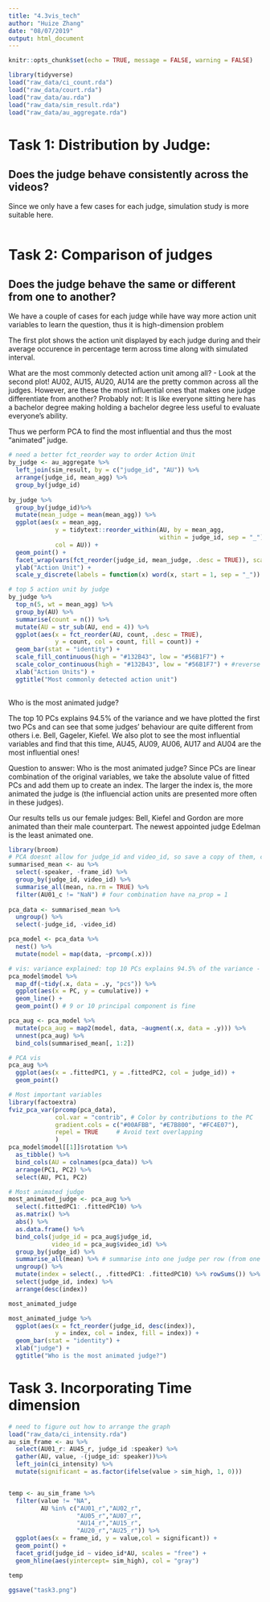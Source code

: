 ```yaml
---
title: "4.3vis_tech"
author: "Huize Zhang"
date: "08/07/2019"
output: html_document
---
```


```r
knitr::opts_chunk$set(echo = TRUE, message = FALSE, warning = FALSE)
```

```r
library(tidyverse)
load("raw_data/ci_count.rda")
load("raw_data/court.rda")
load("raw_data/au.rda")
load("raw_data/sim_result.rda")
load("raw_data/au_aggregate.rda")
```

# Task 1: Distribution by Judge: 
## Does the judge behave consistently across the videos? 

Since we only have a few cases for each judge, simulation study is more suitable here. 
```r

```


# Task 2:  Comparison of judges
## Does the judge behave the same or different from one to another? 

We have a couple of cases for each judge while have way more action unit variables to learn the question, thus it is high-dimension problem 

The first plot shows the action unit displayed by each judge during and their average occurence in percentage term across time along with simulated interval. 

What are the most commonly detected action unit among all? - Look at the second plot! AU02, AU15, AU20, AU14 are the pretty common across all the judges. However, are these  the most influential ones that makes one judge differentiate from another? Probably not:  It is like everyone sitting here has a bachelor degree making holding a bachelor degree less useful to evaluate everyone's ability. 

Thus we perform PCA to find the most influential and thus the most "animated" judge. 

```r
# need a better fct_reorder way to order Action Unit 
by_judge <- au_aggregate %>% 
  left_join(sim_result, by = c("judge_id", "AU")) %>% 
  arrange(judge_id, mean_agg) %>% 
  group_by(judge_id) 
  
by_judge %>% 
  group_by(judge_id)%>% 
  mutate(mean_judge = mean(mean_agg)) %>% 
  ggplot(aes(x = mean_agg, 
             y = tidytext::reorder_within(AU, by = mean_agg, 
                                          within = judge_id, sep = "_"), 
             col = AU)) + 
  geom_point() +
  facet_wrap(vars(fct_reorder(judge_id, mean_judge, .desc = TRUE)), scales = "free_y") + 
  ylab("Action Unit") + 
  scale_y_discrete(labels = function(x) word(x, start = 1, sep = "_"))

# top 5 action unit by judge
by_judge %>% 
  top_n(5, wt = mean_agg) %>%
  group_by(AU) %>% 
  summarise(count = n()) %>% 
  mutate(AU = str_sub(AU, end = 4)) %>% 
  ggplot(aes(x = fct_reorder(AU, count, .desc = TRUE), 
             y = count, col = count, fill = count)) + 
  geom_bar(stat = "identity") + 
  scale_fill_continuous(high = "#132B43", low = "#56B1F7") + 
  scale_color_continuous(high = "#132B43", low = "#56B1F7") + #reverse the color scale
  xlab("Action Units") + 
  ggtitle("Most commonly detected action unit")
  
```

Who is the most animated judge? 

The top 10 PCs explains 94.5% of the variance and we have plotted the first two PCs and can see that some judges' behaviour are quite different from others i.e. Bell, Gageler, Kiefel. We also plot to see the most influential variables and find that this time, AU45, AU09, AU06, AU17 and AU04 are the most influential ones! 

Question to answer: Who is the most animated judge? 
Since PCs are linear combination of the original variables, we take the absolute value of fitted PCs and add them up to create an index. The larger the index is, the more animated the judge is (the influencial action units are presented more often in these judges). 

Our results tells us our female judges: Bell, Kiefel and Gordon are more animated than their male counterpart. The newest appointed judge Edelman is the least animated one. 

```r
library(broom)
# PCA doesnt allow for judge_id and video_id, so save a copy of them, compute pca and then add the two indices back 
summarised_mean <- au %>% 
  select(-speaker, -frame_id) %>% 
  group_by(judge_id, video_id) %>% 
  summarise_all(mean, na.rm = TRUE) %>% 
  filter(AU01_c != "NaN") # four combination have na_prop = 1
  
pca_data <- summarised_mean %>%   
  ungroup() %>%
  select(-judge_id, -video_id)

pca_model <- pca_data %>%
  nest() %>% 
  mutate(model = map(data, ~prcomp(.x)))

# vis: variance explained: top 10 PCs explains 94.5% of the variance - happy with that
pca_model$model %>%
  map_df(~tidy(.x, data = .y, "pcs")) %>%
  ggplot(aes(x = PC, y = cumulative)) + 
  geom_line() + 
  geom_point() # 9 or 10 principal component is fine 

pca_aug <- pca_model %>% 
  mutate(pca_aug = map2(model, data, ~augment(.x, data = .y))) %>%
  unnest(pca_aug) %>% 
  bind_cols(summarised_mean[, 1:2]) 

# PCA vis
pca_aug %>% 
  ggplot(aes(x = .fittedPC1, y = .fittedPC2, col = judge_id)) + 
  geom_point()

# Most important variables
library(factoextra)
fviz_pca_var(prcomp(pca_data),
             col.var = "contrib", # Color by contributions to the PC
             gradient.cols = c("#00AFBB", "#E7B800", "#FC4E07"),
             repel = TRUE     # Avoid text overlapping
             )
pca_model$model[[1]]$rotation %>% 
  as_tibble() %>% 
  bind_cols(AU = colnames(pca_data)) %>% 
  arrange(PC1, PC2) %>% 
  select(AU, PC1, PC2)

# Most animated judge
most_animated_judge <- pca_aug %>% 
  select(.fittedPC1: .fittedPC10) %>% 
  as.matrix() %>% 
  abs() %>% 
  as.data.frame() %>% 
  bind_cols(judge_id = pca_aug$judge_id, 
            video_id = pca_aug$video_id) %>% 
  group_by(judge_id) %>% 
  summarise_all(mean) %>% # summarise into one judge per row (from one judge*video per row)
  ungroup() %>% 
  mutate(index = select(., .fittedPC1: .fittedPC10) %>% rowSums()) %>% 
  select(judge_id, index) %>% 
  arrange(desc(index))

most_animated_judge

most_animated_judge %>% 
  ggplot(aes(x = fct_reorder(judge_id, desc(index)), 
             y = index, col = index, fill = index)) + 
  geom_bar(stat = "identity") + 
  xlab("judge") + 
  ggtitle("Who is the most animated judge?")
```






# Task 3. Incorporating Time dimension 
```r

# need to figure out how to arrange the graph
load("raw_data/ci_intensity.rda")
au_sim_frame <- au %>% 
  select(AU01_r: AU45_r, judge_id :speaker) %>% 
  gather(AU, value, -(judge_id: speaker))%>% 
  left_join(ci_intensity) %>% 
  mutate(significant = as.factor(ifelse(value > sim_high, 1, 0)))


temp <- au_sim_frame %>% 
  filter(value != "NA", 
         AU %in% c("AU01_r","AU02_r", 
                   "AU05_r","AU07_r",
                   "AU14_r","AU15_r",
                   "AU20_r","AU25_r")) %>% 
  ggplot(aes(x = frame_id, y = value,col = significant)) +
  geom_point() + 
  facet_grid(judge_id ~ video_id*AU, scales = "free") + 
  geom_hline(aes(yintercept= sim_high), col = "gray")

temp

ggsave("task3.png")


```

